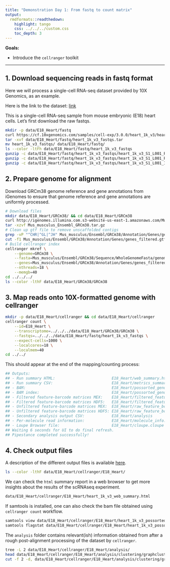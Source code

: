 ```yaml
---
title: "Demonstration Day 1: From fastq to count matrix"
output:
  rmdformats::readthedown:
    highlight: tango
    css: ../../../custom.css
    toc_depth: 3
---
```


**Goals:**

- Introduce the `cellranger` toolkit

---

## 1. Download sequencing reads in fastq format

Here we will process a single-cell RNA-seq dataset provided by 10X Genomics, as an example.

Here is the link to the dataset: 
[link](https://www.10xgenomics.com/resources/datasets/1-k-heart-cells-from-an-e-18-mouse-v-3-chemistry-3-standard-3-0-0)

This is a single-cell RNA-seq sample from mouse embryonic (E18) heart cells. Let's first download the raw fastqs. 

```sh
mkdir -p data/E18_Heart/fastq
curl https://cf.10xgenomics.com/samples/cell-exp/3.0.0/heart_1k_v3/heart_1k_v3_fastqs.tar data/E18_Heart/fastq/heart_1k_v3_fastqs.tar
tar -xvf data/E18_Heart/fastq/heart_1k_v3_fastqs.tar
mv heart_1k_v3_fastqs/ data/E18_Heart/fastq/
ls --color -ltFh data/E18_Heart/fastq/heart_1k_v3_fastqs
gunzip -c data/E18_Heart/fastq/heart_1k_v3_fastqs/heart_1k_v3_S1_L001_R1_001.fastq.gz | head
gunzip -c data/E18_Heart/fastq/heart_1k_v3_fastqs/heart_1k_v3_S1_L001_R2_001.fastq.gz | head
gunzip -c data/E18_Heart/fastq/heart_1k_v3_fastqs/heart_1k_v3_S1_L001_I1_001.fastq.gz | head
```

## 2. Prepare genome for alignment

Download GRCm38 genome reference and gene annotations from iGenomes to ensure that genome reference and gene annotations 
are uniformly processed. 

```sh
# Download files
mkdir data/E18_Heart/GRCm38/ && cd data/E18_Heart/GRCm38
curl http://igenomes.illumina.com.s3-website-us-east-1.amazonaws.com/Mus_musculus/Ensembl/GRCm38/Mus_musculus_Ensembl_GRCm38.tar.gz
tar -xzvf Mus_musculus_Ensembl_GRCm38.tar.gz
# Clean up gtf file to remove unscaffolded contigs
grep -vP "^CHR|^GL|^JH" Mus_musculus/Ensembl/GRCm38/Annotation/Genes/genes.gtf > Mus_musculus/Ensembl/GRCm38/Annotation/Genes/genes_filtered.gtf
cut -f1 Mus_musculus/Ensembl/GRCm38/Annotation/Genes/genes_filtered.gtf | uniq -c
# Build cellranger index
cellranger mkref \
    --genome=GRCm38 \
    --fasta=Mus_musculus/Ensembl/GRCm38/Sequence/WholeGenomeFasta/genome.fa \
    --genes=Mus_musculus/Ensembl/GRCm38/Annotation/Genes/genes_filtered.gtf \
    --nthreads=18 \
    --memgb=40
cd ../../../
ls --color -lthF data/E18_Heart/GRCm38/GRCm38
```

## 3. Map reads onto 10X-formatted genome with cellranger

```sh
mkdir -p data/E18_Heart/cellranger && cd data/E18_Heart/cellranger
cellranger count \
    --id=E18_Heart \
    --transcriptome=../../../data/E18_Heart/GRCm38/GRCm38 \
    --fastqs=../../../data/E18_Heart/fastq/heart_1k_v3_fastqs \
    --expect-cells=1000 \
    --localcores=18 \
    --localmem=40
cd ../../
```

This should appear at the end of the mapping/counting process: 

```sh
## Outputs:
## - Run summary HTML:                         E18_Heart/web_summary.html
## - Run summary CSV:                          E18_Heart/metrics_summary.csv
## - BAM:                                      E18_Heart/possorted_genome_bam.bam
## - BAM index:                                E18_Heart/possorted_genome_bam.bam.bai
## - Filtered feature-barcode matrices MEX:    E18_Heart/filtered_feature_bc_matrix
## - Filtered feature-barcode matrices HDF5:   E18_Heart/filtered_feature_bc_matrix.h5
## - Unfiltered feature-barcode matrices MEX:  E18_Heart/raw_feature_bc_matrix
## - Unfiltered feature-barcode matrices HDF5: E18_Heart/raw_feature_bc_matrix.h5
## - Secondary analysis output CSV:            E18_Heart/analysis
## - Per-molecule read information:            E18_Heart/molecule_info.h5
## - Loupe Browser file:                       E18_Heart/cloupe.cloupe
## Waiting 6 seconds for UI to do final refresh.
## Pipestance completed successfully!
```


## 4. Check output files

A description of the different output files is available [here](https://support.10xgenomics.com/single-cell-gene-expression/software/pipelines/latest/using/count).

```sh
ls --color -lthF data/E18_Heart/cellranger/E18_Heart/
```

We can check the `html` summary report in a web browser to get more insights about the results of the scRNAseq experiment. 

```sh
data/E18_Heart/cellranger/E18_Heart/heart_1k_v3_web_summary.html
```

If samtools is installed, one can also check the bam file obtained using `cellranger count` workflow. 

```sh
samtools view data/E18_Heart/cellranger/E18_Heart/heart_1k_v3_possorted_genome_bam.bam | head -n 10
samtools flagstat data/E18_Heart/cellranger/E18_Heart/heart_1k_v3_possorted_genome_bam.bam
```

The `analysis` folder contains relevant(ish) information obtained from after a rough post-alignment processing of the dataset by `cellranger`.

```sh
tree -L 2 data/E18_Heart/cellranger/E18_Heart/analysis/
head data/E18_Heart/cellranger/E18_Heart/analysis/clustering/graphclust/clusters.csv
cut -f 2 -d, data/E18_Heart/cellranger/E18_Heart/analysis/clustering/graphclust/clusters.csv | sort | uniq -c
```